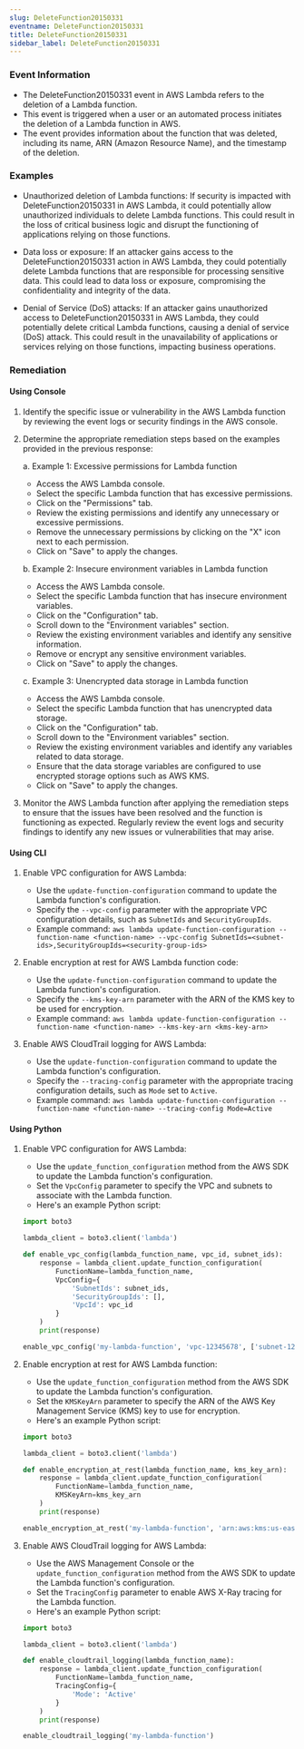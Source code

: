 ```yaml
--- 
slug: DeleteFunction20150331
eventname: DeleteFunction20150331
title: DeleteFunction20150331
sidebar_label: DeleteFunction20150331
---
```

                       
### Event Information

- The DeleteFunction20150331 event in AWS Lambda refers to the deletion of a Lambda function.
- This event is triggered when a user or an automated process initiates the deletion of a Lambda function in AWS.
- The event provides information about the function that was deleted, including its name, ARN (Amazon Resource Name), and the timestamp of the deletion.


### Examples

- Unauthorized deletion of Lambda functions: If security is impacted with DeleteFunction20150331 in AWS Lambda, it could potentially allow unauthorized individuals to delete Lambda functions. This could result in the loss of critical business logic and disrupt the functioning of applications relying on those functions.

- Data loss or exposure: If an attacker gains access to the DeleteFunction20150331 action in AWS Lambda, they could potentially delete Lambda functions that are responsible for processing sensitive data. This could lead to data loss or exposure, compromising the confidentiality and integrity of the data.

- Denial of Service (DoS) attacks: If an attacker gains unauthorized access to DeleteFunction20150331 in AWS Lambda, they could potentially delete critical Lambda functions, causing a denial of service (DoS) attack. This could result in the unavailability of applications or services relying on those functions, impacting business operations.

### Remediation

#### Using Console

1. Identify the specific issue or vulnerability in the AWS Lambda function by reviewing the event logs or security findings in the AWS console.

2. Determine the appropriate remediation steps based on the examples provided in the previous response:

   a. Example 1: Excessive permissions for Lambda function
      - Access the AWS Lambda console.
      - Select the specific Lambda function that has excessive permissions.
      - Click on the "Permissions" tab.
      - Review the existing permissions and identify any unnecessary or excessive permissions.
      - Remove the unnecessary permissions by clicking on the "X" icon next to each permission.
      - Click on "Save" to apply the changes.

   b. Example 2: Insecure environment variables in Lambda function
      - Access the AWS Lambda console.
      - Select the specific Lambda function that has insecure environment variables.
      - Click on the "Configuration" tab.
      - Scroll down to the "Environment variables" section.
      - Review the existing environment variables and identify any sensitive information.
      - Remove or encrypt any sensitive environment variables.
      - Click on "Save" to apply the changes.

   c. Example 3: Unencrypted data storage in Lambda function
      - Access the AWS Lambda console.
      - Select the specific Lambda function that has unencrypted data storage.
      - Click on the "Configuration" tab.
      - Scroll down to the "Environment variables" section.
      - Review the existing environment variables and identify any variables related to data storage.
      - Ensure that the data storage variables are configured to use encrypted storage options such as AWS KMS.
      - Click on "Save" to apply the changes.

3. Monitor the AWS Lambda function after applying the remediation steps to ensure that the issues have been resolved and the function is functioning as expected. Regularly review the event logs and security findings to identify any new issues or vulnerabilities that may arise.

#### Using CLI

1. Enable VPC configuration for AWS Lambda:
   - Use the `update-function-configuration` command to update the Lambda function's configuration.
   - Specify the `--vpc-config` parameter with the appropriate VPC configuration details, such as `SubnetIds` and `SecurityGroupIds`.
   - Example command: `aws lambda update-function-configuration --function-name <function-name> --vpc-config SubnetIds=<subnet-ids>,SecurityGroupIds=<security-group-ids>`

2. Enable encryption at rest for AWS Lambda function code:
   - Use the `update-function-configuration` command to update the Lambda function's configuration.
   - Specify the `--kms-key-arn` parameter with the ARN of the KMS key to be used for encryption.
   - Example command: `aws lambda update-function-configuration --function-name <function-name> --kms-key-arn <kms-key-arn>`

3. Enable AWS CloudTrail logging for AWS Lambda:
   - Use the `update-function-configuration` command to update the Lambda function's configuration.
   - Specify the `--tracing-config` parameter with the appropriate tracing configuration details, such as `Mode` set to `Active`.
   - Example command: `aws lambda update-function-configuration --function-name <function-name> --tracing-config Mode=Active`

#### Using Python

1. Enable VPC configuration for AWS Lambda:
   - Use the `update_function_configuration` method from the AWS SDK to update the Lambda function's configuration.
   - Set the `VpcConfig` parameter to specify the VPC and subnets to associate with the Lambda function.
   - Here's an example Python script:

   ```python
   import boto3

   lambda_client = boto3.client('lambda')

   def enable_vpc_config(lambda_function_name, vpc_id, subnet_ids):
       response = lambda_client.update_function_configuration(
           FunctionName=lambda_function_name,
           VpcConfig={
               'SubnetIds': subnet_ids,
               'SecurityGroupIds': [],
               'VpcId': vpc_id
           }
       )
       print(response)

   enable_vpc_config('my-lambda-function', 'vpc-12345678', ['subnet-12345678', 'subnet-87654321'])
   ```

2. Enable encryption at rest for AWS Lambda function:
   - Use the `update_function_configuration` method from the AWS SDK to update the Lambda function's configuration.
   - Set the `KMSKeyArn` parameter to specify the ARN of the AWS Key Management Service (KMS) key to use for encryption.
   - Here's an example Python script:

   ```python
   import boto3

   lambda_client = boto3.client('lambda')

   def enable_encryption_at_rest(lambda_function_name, kms_key_arn):
       response = lambda_client.update_function_configuration(
           FunctionName=lambda_function_name,
           KMSKeyArn=kms_key_arn
       )
       print(response)

   enable_encryption_at_rest('my-lambda-function', 'arn:aws:kms:us-east-1:123456789012:key/abcd1234-5678-90ab-cdef-1234567890ab')
   ```

3. Enable AWS CloudTrail logging for AWS Lambda:
   - Use the AWS Management Console or the `update_function_configuration` method from the AWS SDK to update the Lambda function's configuration.
   - Set the `TracingConfig` parameter to enable AWS X-Ray tracing for the Lambda function.
   - Here's an example Python script:

   ```python
   import boto3

   lambda_client = boto3.client('lambda')

   def enable_cloudtrail_logging(lambda_function_name):
       response = lambda_client.update_function_configuration(
           FunctionName=lambda_function_name,
           TracingConfig={
               'Mode': 'Active'
           }
       )
       print(response)

   enable_cloudtrail_logging('my-lambda-function')
   ```


 